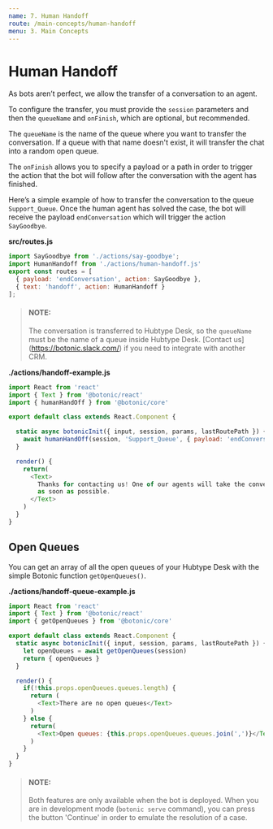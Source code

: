 ```yaml
---
name: 7. Human Handoff
route: /main-concepts/human-handoff
menu: 3. Main Concepts
---
```




# **Human Handoff**

As bots aren’t perfect, we allow the transfer of a conversation to an agent.

To configure the transfer, you must provide the `session` parameters and then the `queueName` and `onFinish`, which are optional, but recommended.

The `queueName` is the name of the queue where you want to transfer the conversation. If a queue with that name doesn't exist, it will transfer the chat into a random open queue.

The `onFinish` allows you to specify a payload or a path in order to trigger the action that the bot will follow after the conversation with the agent has finished.

Here’s a simple example of how to transfer the conversation to the queue `Support_Queue`. Once the human agent has solved the case, the bot will receive the payload `endConversation` which will trigger the action `SayGoodbye`.

**src/routes.js**

```javascript
import SayGoodbye from './actions/say-goodbye';
import HumanHandoff from './actions/human-handoff.js'
export const routes = [
  { payload: 'endConversation', action: SayGoodbye },
  { text: 'handoff', action: HumanHandoff }
];
```

> #### NOTE:
> The conversation is transferred to Hubtype Desk, so the `queueName` must be the name of a queue inside Hubtype Desk. [Contact us] (https://botonic.slack.com/) if you need to integrate with another CRM. 

**./actions/handoff-example.js**

```javascript
import React from 'react'
import { Text } from '@botonic/react'
import { humanHandOff } from '@botonic/core'

export default class extends React.Component {

  static async botonicInit({ input, session, params, lastRoutePath }) {
    await humanHandOff(session, 'Support_Queue', { payload: 'endConversation' })
  }

  render() {
    return(
      <Text>
        Thanks for contacting us! One of our agents will take the conversation
        as soon as possible.
      </Text>
    )
  }
}
```

## Open Queues

You can get an array of all the open queues of your Hubtype Desk with the simple Botonic function `getOpenQueues()`.

**./actions/handoff-queue-example.js**

```javascript
import React from 'react'
import { Text } from '@botonic/react'
import { getOpenQueues } from '@botonic/core'

export default class extends React.Component {
  static async botonicInit({ input, session, params, lastRoutePath }) {
    let openQueues = await getOpenQueues(session)
    return { openQueues }
  }

  render() {
    if(!this.props.openQueues.queues.length) {
      return (
        <Text>There are no open queues</Text>
      )
    } else {
      return(
        <Text>Open queues: {this.props.openQueues.queues.join(',')}</Text>
      )
    }
  }
}
```
> #### NOTE:
> Both features are only available when the bot is deployed. 
When you are in development mode (`botonic serve` command), you can press the button 'Continue' in order to emulate the resolution of a case.

<NextButton title="Internationalization" href="/main-concepts/i18n" />
<PrevButton title="Webviews" href="/main-concepts/webviews" />